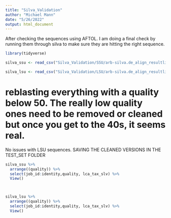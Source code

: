 ```yaml
---
title: "Silva_Validation"
author: "Michael Mann"
date: "5/26/2022"
output: html_document
---
```


After checking the sequences using AFTOL. I am doing a final check by running them through silva to make sure they are hitting the right sequence. 


```r
library(tidyverse)

```

```r

silva_ssu <- read_csv("Silva_Validation/SSU/arb-silva.de_align_resultlist_1168287.csv")

silva_lsu <- read_csv("Silva_Validation/LSU/arb-silva.de_align_resultlist_1168291.csv")
```

# reblasting everything with a quality below 50. The really low quality ones need to be removed or cleaned but once you get to the 40s, it seems real.
No issues with LSU sequences. 
SAVING THE CLEANED VERSIONS IN THE TEST_SET FOLDER
```r


silva_ssu %>%
  arrange((quality)) %>%
  select(job_id:identity,quality, lca_tax_slv) %>%
  View()



silva_lsu %>%
  arrange((quality)) %>%
  select(job_id:identity,quality, lca_tax_slv) %>%
  View()



```